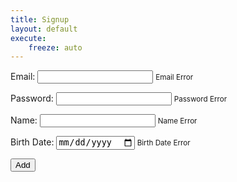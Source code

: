 ```yaml
---
title: Signup
layout: default
execute:
    freeze: auto
---
```


<form class="form-inline" action="#" th:action="@{/mvc/person/create}" th:object="${person}" method="POST">
<div class="form-group mb-2 mr-sm-2">
<label for="email">Email:</label>
<input type="email" th:field="*{email}" id="email">
<small th:if="${#fields.hasErrors('email')}" th:errors="*{email}">Email Error</small>
</div>
<div class="form-group mb-2 mr-sm-2">
<label for="password">Password:</label>
<input type="password" th:field="*{password}" id="password">
<small th:if="${#fields.hasErrors('password')}" th:errors="*{password}">Password Error</small>
</div>
<div class="input-group mb-2 mr-sm-2">
<label for="name">Name:</label>
<input type="text" th:field="*{name}" id="name">
<small th:if="${#fields.hasErrors('name')}" th:errors="*{name}">Name Error</small>
</div>
<div class="input-group mb-2 mr-sm-2">
<label for="dob">Birth Date:</label>
<input type="date" th:field="*{dob}" id="dob">
<small th:if="${#fields.hasErrors('dob')}" th:errors="*{dob}">Birth Date Error</small>
</div>
<button type="submit" class="btn btn-primary">Add</button>
</form>